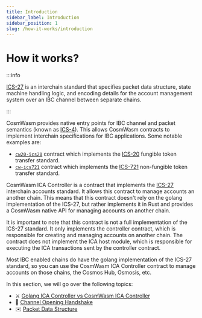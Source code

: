 ```yaml
---
title: Introduction
sidebar_label: Introduction
sidebar_position: 1
slug: /how-it-works/introduction
---
```


# How it works?

:::info

[ICS-27](https://github.com/cosmos/ibc/tree/main/spec/app/ics-027-interchain-accounts) is an interchain standard
that specifies packet data structure, state machine handling logic, and encoding details for the account management
system over an IBC channel between separate chains.

:::

CosmWasm provides native entry points for IBC channel and packet semantics (known as [ICS-4](https://github.com/cosmos/ibc/tree/main/spec/core/ics-004-channel-and-packet-semantics)).
This allows CosmWasm contracts to implement interchain specifications for IBC applications. Some notable examples are:

- [`cw20-ics20`](https://github.com/CosmWasm/cw-plus/tree/main/contracts/cw20-ics20) contract which implements the [ICS-20](https://github.com/cosmos/ibc/tree/main/spec/app/ics-020-fungible-token-transfer) fungible token transfer standard.
- [`cw-ics721`](https://github.com/public-awesome/cw-ics721) contract which implements the [ICS-721](https://github.com/cosmos/ibc/tree/main/spec/app/ics-721-nft-transfer) non-fungible token transfer standard.

CosmWasm ICA Controller is a contract that implements the [ICS-27](https://github.com/cosmos/ibc/tree/main/spec/app/ics-027-interchain-accounts) interchain accounts standard. It allows this contract to manage accounts an another chain.
This means that this contract doesn't rely on the golang implementation of the ICS-27, but rather implements it in Rust and provides a CosmWasm native API for managing accounts on another chain.

It is important to note that this contract is not a full implementation of the ICS-27 standard. It only implements the
controller contract, which is responsible for creating and managing accounts on another chain. The contract does not
implement the ICA host module, which is responsible for executing the ICA transactions sent by the controller contract.

Most IBC enabled chains do have the golang implementation of the ICS-27 standard, so you can use the CosmWasm ICA
Controller contract to manage accounts on those chains, the Cosmos Hub, Osmosis, etc.

In this section, we will go over the following topics:

- ⚔️ [Golang ICA Controller vs CosmWasm ICA Controller](#golang-ica-controller-vs-cosmwasm-ica-controller)
- 🤝 [Channel Opening Handshake](#channel-opening-handshake)
- ✉️ [Packet Data Structure](#events)
